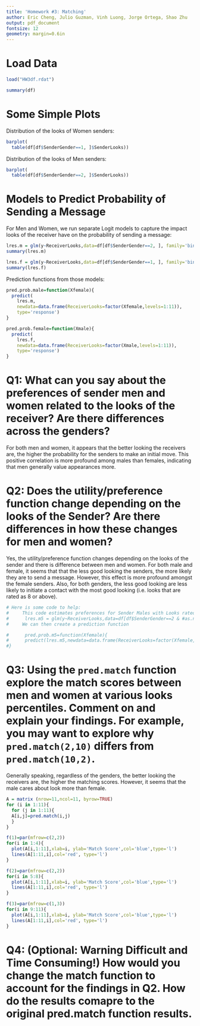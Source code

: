```yaml
---
title: 'Homework #3: Matching'
author: Eric Cheng, Julio Guzman, Vinh Luong, Jorge Ortega, Shao Zhu
output: pdf_document
fontsize: 12
geometry: margin=0.6in
---
```



# Load Data

```r
load("HW3df.rdat")

summary(df)
```


# Some Simple Plots

Distribution of the looks of Women senders:

```r
barplot(
  table(df[df$SenderGender==1, ]$SenderLooks))
```

Distribution of the looks of Men senders:

```r
barplot(
  table(df[df$SenderGender==2, ]$SenderLooks))
```


# Models to Predict Probability of Sending a Message

For Men and Women, we run separate Logit models to capture the impact looks of the receiver have on the probability of sending a message:

```r
lres.m = glm(y~ReceiverLooks,data=df[df$SenderGender==2, ], family='binomial')
summary(lres.m)
```

```r
lres.f = glm(y~ReceiverLooks,data=df[df$SenderGender==1, ], family='binomial')
summary(lres.f)
```

Prediction functions from those models:

```r
pred.prob.male=function(Xfemale){
  predict(
    lres.m,
    newdata=data.frame(ReceiverLooks=factor(Xfemale,levels=1:11)),
    type='response')
}

pred.prob.female=function(Xmale){
  predict(
    lres.f,
    newdata=data.frame(ReceiverLooks=factor(Xmale,levels=1:11)),
    type='response')
}
```


# Q1: What can you say about the preferences of sender men and women related to the looks of the receiver? Are there differences across the genders?

For both men and women, it appears that the better looking the receivers are, the higher the probability for the senders to make an initial move. This positive correlation is more profound among males than females, indicating that men generally value appearances more.


# Q2: Does the utility/preference function change depending on the looks of the Sender? Are there differences in how these changes for men and women?

Yes, the utility/preference function changes depending on the looks of the sender and there is difference between men and women.  For both male and female, it seems that that the less good looking the senders, the more likely they are to send a message. However, this effect is more profound amongst the female senders.  Also, for both genders, the less good looking are less likely to initiate a contact with the most good looking (i.e. looks that are rated as 8 or above).  


```r
# Here is some code to help:
#     This code estimates preferences for Sender Males with Looks rated less than 6
#      lres.m5 = glm(y~ReceiverLooks,data=df[df$SenderGender==2 & #as.numeric(df$SenderLooks)<6,],family='binomial')
#     We can then create a prediction function

#      pred.prob.m5=function(Xfemale){
#      predict(lres.m5,newdata=data.frame(ReceiverLooks=factor(Xfemale,levels=1:11)),type='response')
#}
```


# Q3: Using the `pred.match` function explore the match scores between men and women at various looks percentiles. Comment on and explain your findings. For example, you may want to explore why `pred.match(2,10)` differs from `pred.match(10,2)`.    

Generally speaking, regardless of the genders, the better looking the receivers are, the higher the matching scores. However, it seems that the male cares about look more than female.

```r
A = matrix (nrow=11,ncol=11, byrow=TRUE)
for (i in 1:11){
  for (j in 1:11){
  A[i,j]=pred.match(i,j)
  }
}

f(1)=par(mfrow=c(2,2))
for(i in 1:4){
  plot(A[i,1:11],xlab=i, ylab='Match Score',col='blue',type='l')
  lines(A[1:11,i],col='red', type='l')
}

f(2)=par(mfrow=c(2,2))
for(i in 5:8){
  plot(A[i,1:11],xlab=i, ylab='Match Score',col='blue',type='l')
  lines(A[1:11,i],col='red', type='l')
}

f(3)=par(mfrow=c(1,3))
for(i in 9:11){
  plot(A[i,1:11],xlab=i, ylab='Match Score',col='blue',type='l')
  lines(A[1:11,i],col='red', type='l')
}

```


# Q4: (Optional: Warning Difficult and Time Consuming!) How would you change the match function to account for the findings in Q2. How do the results comapre to the original pred.match function results.
